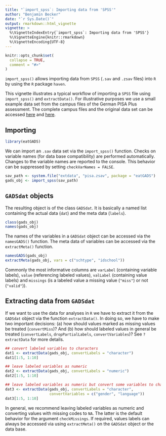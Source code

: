 ---
title: "`import_spss`: Importing data from 'SPSS'"
author: "Benjamin Becker"
date: "`r Sys.Date()`"
output: rmarkdown::html_vignette
vignette: >
  %\VignetteIndexEntry{`import_spss`: Importing data from 'SPSS'}
  %\VignetteEngine{knitr::rmarkdown}
  %\VignetteEncoding{UTF-8}
---

```{r, include = FALSE}
knitr::opts_chunk$set(
  collapse = TRUE,
  comment = "#>"
)
```

`import_spss()` allows importing data from `SPSS` (`.sav` and `.zsav` files) into `R` by using the `R` package `haven`. 

This vignette illustrates a typical workflow of importing a `SPSS` file using `import_spss()` and `extractData()`. For illustrative purposes we use a small example data set from the campus files of the German PISA Plus assessment. The complete campus files and the original data set can be accessed [here](https://www.iqb.hu-berlin.de/fdz/Datenzugang/CF-Antrag/AntragsformularCF) and [here](https://www.iqb.hu-berlin.de/fdz/Datenzugang/SUF-Antrag). 

## Importing

```{r setup}
library(eatGADS)
```

We can import an `.sav` data set via the `import_spss()` function. Checks on variable names (for data base compatibility) are performed automatically. Changes to the variable names are reported to the console. This behavior can be suppressed by setting `checkVarNames = FALSE`.

```{r import spss}
sav_path <- system.file("extdata", "pisa.zsav", package = "eatGADS")
gads_obj <- import_spss(sav_path)
```

## `GADSdat` objects

The resulting object is of the class `GADSdat`. It is basically a named list containing the actual data (`dat`) and the meta data (`labels`). 

```{r class}
class(gads_obj)
names(gads_obj)
```

The names of the variables in a `GADSdat` object can be accessed via the `namesGADS()` function. The meta data of variables can be accessed via the `extractMeta()` function.

```{r names_and_meta}
namesGADS(gads_obj)
extractMeta(gads_obj, vars = c("schtype", "idschool"))
```

Commonly the most informative columns are `varLabel` (containing variable labels), `value` (referencing labeled values), `valLabel` (containing value labels) and `missings` (is a labeled value a missing value (`"miss"`) or not (`"valid"`)).  


## Extracting data from `GADSdat`

If we want to use the data for analyses in `R` we have to extract it from the `GADSdat` object via the function `extractData()`. In doing so, we have to make two important decisions: (a) how should values marked as missing values be treated (`convertMiss`)? And (b) how should labeled values in general be treated (`convertLabels`, `dropPartialLabels`, `convertVariables`)? See `?extractData` for more details.

```{r extractdata}
## convert labeled variables to characters
dat1 <- extractData(gads_obj, convertLabels = "character")
dat1[1:5, 1:10]

## leave labeled variables as numeric
dat2 <- extractData(gads_obj, convertLabels = "numeric")
dat2[1:5, 1:10]

## leave labeled variables as numeric but convert some variables to character
dat3 <- extractData(gads_obj, convertLabels = "character", 
                    convertVariables = c("gender", "language"))
dat3[1:5, 1:10]
```

In general, we recommend leaving labeled variables as numeric and converting values with missing codes to `NA`. The latter is the default behavior for the argument `checkMissings`. If required, values labels can always be accessed via using `extractMeta()` on the `GADSdat` object or the data base.

